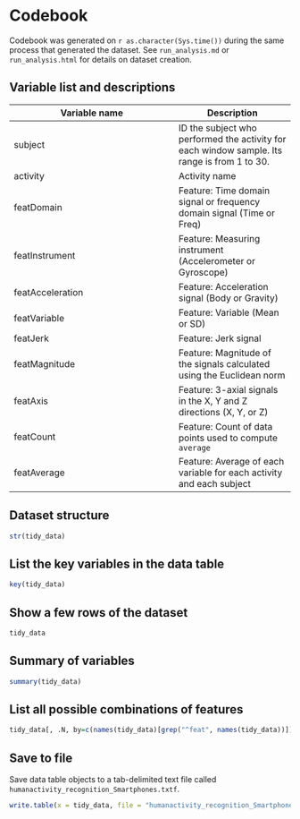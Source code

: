 Codebook
========
Codebook was generated on `r as.character(Sys.time())` during the same process that generated the dataset. See `run_analysis.md` or `run_analysis.html` for details on dataset creation.

Variable list and descriptions
------------------------------

Variable name    | Description
-----------------|------------
subject          | ID the subject who performed the activity for each window sample. Its range is from 1 to 30.
activity         | Activity name
featDomain       | Feature: Time domain signal or frequency domain signal (Time or Freq)
featInstrument   | Feature: Measuring instrument (Accelerometer or Gyroscope)
featAcceleration | Feature: Acceleration signal (Body or Gravity)
featVariable     | Feature: Variable (Mean or SD)
featJerk         | Feature: Jerk signal
featMagnitude    | Feature: Magnitude of the signals calculated using the Euclidean norm
featAxis         | Feature: 3-axial signals in the X, Y and Z directions (X, Y, or Z)
featCount        | Feature: Count of data points used to compute `average`
featAverage      | Feature: Average of each variable for each activity and each subject

Dataset structure
-----------------

```r
str(tidy_data)
```

List the key variables in the data table
----------------------------------------

```r
key(tidy_data)
```

Show a few rows of the dataset
------------------------------

```r
tidy_data
```

Summary of variables
--------------------

```r
summary(tidy_data)
```

List all possible combinations of features
------------------------------------------

```r
tidy_data[, .N, by=c(names(tidy_data)[grep("^feat", names(tidy_data))])]
```

Save to file
------------

Save data table objects to a tab-delimited text file called `humanactivity_recognition_Smartphones.txtf`.

```r
write.table(x = tidy_data, file = "humanactivity_recognition_Smartphones.txtf", quote=FALSE, sep="\t", row.names=FALSE)
```
